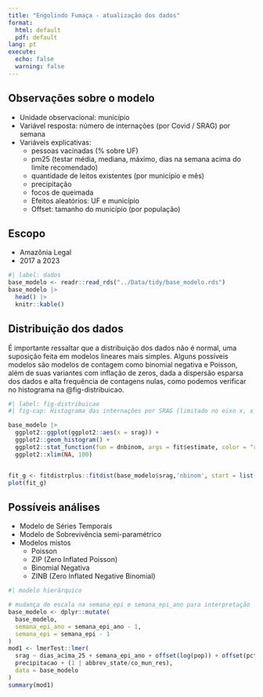 ```yaml
---
title: "Engolindo Fumaça - atualização dos dados"
format: 
  html: default
  pdf: default
lang: pt
execute: 
  echo: false
  warning: false
---
```


## Observações sobre o modelo

- Unidade observacional: município
- Variável resposta: número de internações (por Covid / SRAG) por semana
- Variáveis explicativas:
  - pessoas vacinadas (% sobre UF)
  - pm25 (testar média, mediana, máximo, dias na semana acima do limite recomendado)
  - quantidade de leitos existentes (por município e mês)
  - precipitação
  - focos de queimada
  - Efeitos aleatórios: UF e município
  - Offset: tamanho do município (por população)

## Escopo

- Amazônia Legal
- 2017 a 2023

```r
#| label: dados
base_modelo <- readr::read_rds("../Data/tidy/base_modelo.rds")
base_modelo |>
  head() |>
  knitr::kable()
```

## Distribuição dos dados

É importante ressaltar que a distribuição dos dados não é normal, uma suposição feita em modelos lineares mais simples. Alguns possíveis modelos são modelos de contagem como binomial negativa e Poisson, além de suas variantes com inflação de zeros, dada a dispersão esparsa dos dados e alta frequência de contagens nulas, como podemos verificar no histograma na @fig-distribuicao.

```r
#| label: fig-distribuicao
#| fig-cap: Histograma das internações por SRAG (limitado no eixo x, x < 100)

base_modelo |>
  ggplot2::ggplot(ggplot2::aes(x = srag)) +
  ggplot2::geom_histogram() +
  ggplot2::stat_function(fun = dnbinom, args = fit$estimate, color = "red") +
  ggplot2::xlim(NA, 100)


fit_g <- fitdistrplus::fitdist(base_modelo$srag,'nbinom', start = list(mu = 7, size = 0.03)) 
plot(fit_g)

```


## Possíveis análises

- Modelo de Séries Temporais
- Modelo de Sobrevivência semi-paramétrico
- Modelos mistos
  - Poisson 
  - ZIP (Zero Inflated Poisson)
  - Binomial Negativa
  - ZINB (Zero Inflated Negative Binomial)


```r
#| modelo hierárquico

# mudança de escala na semana_epi e semana_epi_ano para interpretação
base_modelo <- dplyr::mutate(
  base_modelo, 
  semana_epi_ano = semana_epi_ano - 1,
  semana_epi = semana_epi - 1
)
mod1 <- lmerTest::lmer(
  srag ~ dias_acima_25 + semana_epi_ano + offset(log(pop)) + offset(pct_vacinada) +
  precipitacao + (1 | abbrev_state/co_mun_res),
  data = base_modelo
)
summary(mod1)
```


